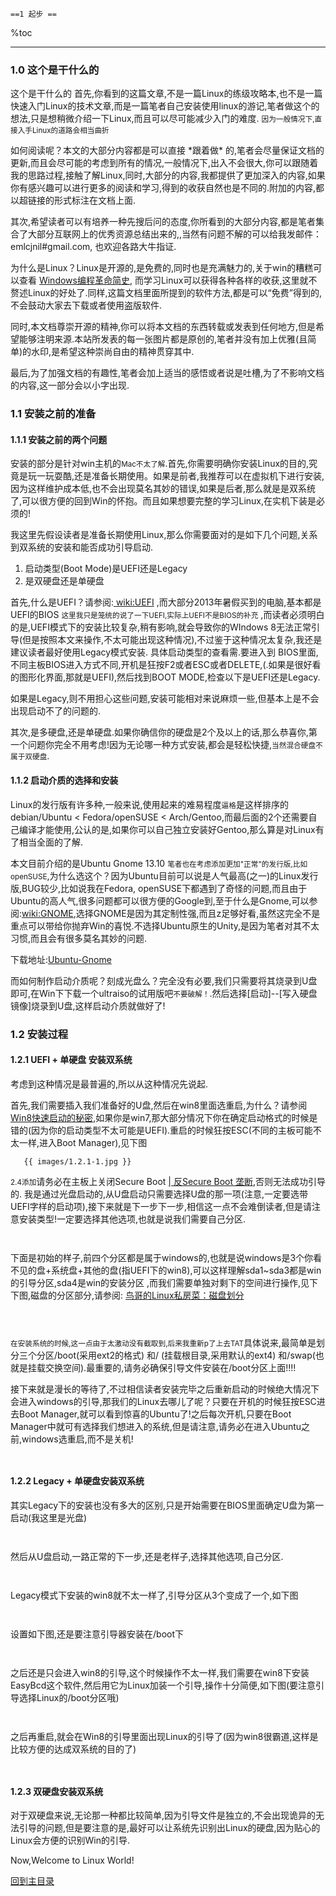  ==1 起步 ==
%toc
----
===1.0 这个是干什么的 ===
这个是干什么的
首先,你看到的这篇文章,不是一篇Linux的练级攻略本,也不是一篇快速入门Linux的技术文章,而是一篇笔者自己安装使用linux的游记,笔者做这个的想法,只是想稍微介绍一下Linux,而且可以尽可能减少入门的难度. <small>因为一般情况下,直接入手Linux的道路会相当曲折</small>

如何阅读呢？本文的大部分内容都是可以直接 *跟着做* 的,笔者会尽量保证文档的更新,而且会尽可能的考虑到所有的情况,一般情况下,出入不会很大,你可以跟随着我的思路过程,接触了解Linux,同时,大部分的内容,我都提供了更加深入的内容,如果你有感兴趣可以进行更多的阅读和学习,得到的收获自然也是不同的.附加的内容,都以超链接的形式标注在文档上面.

其次,希望读者可以有培养一种先搜后问的态度,你所看到的大部分内容,都是笔者集合了大部分互联网上的优秀资源总结出来的,,当然有问题不解的可以给我发邮件：emlcjnil#gmail.com, 也欢迎各路大牛指证.

为什么是Linux？Linux是开源的,是免费的,同时也是充满魅力的,关于win的糟糕可以查看 [[http://coolshell.cn/articles/3008.html | Windows编程革命简史]], 而学习Linux可以获得各种各样的收获,这里就不赘述Linux的好处了.同样,这篇文档里面所提到的软件方法,都是可以“免费”得到的,不会鼓动大家去下载或者使用盗版软件.

同时,本文档尊崇开源的精神,你可以将本文档的东西转载或发表到任何地方,但是希望能够注明来源.本站所发表的每一张图片都是原创的,笔者并没有加上优雅(且简单)的水印,是希望这种崇尚自由的精神贯穿其中.

最后,为了加强文档的有趣性,笔者会加上适当的感悟或者说是吐槽,为了不影响文档的内容,这一部分会以小字出现.

===1.1 安装之前的准备 ===

====1.1.1 安装之前的两个问题 ====
安装的部分是针对win主机的<small>Mac不太了解</small>.首先,你需要明确你安装Linux的目的,究竟是玩一玩耍酷,还是准备长期使用。如果是前者,我推荐可以在虚拟机下进行安装,因为这样维护成本低,也不会出现莫名其妙的错误,如果是后者,那么就是是双系统了,可以很方便的回到Win的怀抱。而且如果想要完整的学习Linux,在实机下装是必须的!

我这里先假设读者是准备长期使用Linux,那么你需要面对的是如下几个问题,关系到双系统的安装和能否成功引导启动.
# 启动类型(Boot Mode)是UEFI还是Legacy
# 是双硬盘还是单硬盘
首先,什么是UEFI？请参阅:[[ http://zh.wikipedia.org/wiki/UEFI | wiki:UEFI]] ,而大部分2013年暑假买到的电脑,基本都是UEFI的BIOS <small>这里我只是笼统的说了一下UEFI,实际上UEFI不是BIOS的补充</small> ,而读者必须明白的是,UEFI模式下的安装比较复杂,稍有影响,就会导致你的WIndows 8无法正常引导(但是按照本文来操作,不太可能出现这种情况),不过鉴于这种情况太复杂,我还是建议读者最好使用Legacy模式安装. 具体启动类型的查看需.要进入到 BIOS里面,不同主板BIOS进入方式不同,开机是狂按F2或者ESC或者DELETE,(.如果是很好看的图形化界面,那就是UEFI),然后找到BOOT MODE,检查以下是UEFI还是Legacy.

如果是Legacy,则不用担心这些问题,安装可能相对来说麻烦一些,但基本上是不会出现启动不了的问题的.

其次,是多硬盘,还是单硬盘.如果你确信你的硬盘是2个及以上的话,那么恭喜你,第一个问题你完全不用考虑!因为无论哪一种方式安装,都会是轻松快捷,<small>当然混合硬盘不属于双硬盘</small>.

==== 1.1.2 启动介质的选择和安装 ====
Linux的发行版有许多种,一般来说,使用起来的难易程度<small>逼格</small>是这样排序的debian/Ubuntu < Fedora/openSUSE < Arch/Gentoo,而最后面的2个还需要自己编译才能使用,公认的是,如果你可以自己独立安装好Gentoo,那么算是对Linux有了相当全面的了解.

本文目前介绍的是Ubuntu Gnome 13.10 <small>笔者也在考虑添加更加"正常"的发行版,比如openSUSE</small>,为什么选这个？因为Ubuntu目前可以说是人气最高(之一)的Linux发行版,BUG较少,比如说我在Fedora, openSUSE下都遇到了奇怪的问题,而且由于Ubuntu的高人气,很多问题都可以很方便的Google到,至于什么是Gnome,可以参阅:[[http://zh.wikipedia.org/wiki/Gnome |wiki:GNOME]],选择GNOME是因为其定制性强,而且z足够好看,虽然这完全不是重点可以带给你抛弃Win的喜悦.不选择Ubuntu原生的Unity,是因为笔者对其不太习惯,而且会有很多莫名其妙的问题.

下载地址:[[http://cdimage.ubuntu.com/ubuntu-gnome/releases/13.10/release/ubuntu-gnome-13.10-desktop-amd64.iso |Ubuntu-Gnome]]

而如何制作启动介质呢？刻成光盘么？完全没有必要,我们只需要将其烧录到U盘即可,在Win下下载一个ultraiso的试用版吧<small>不要破解！</small>.然后选择[启动]--[写入硬盘镜像]烧录到U盘,这样启动介质就做好了!

=== 1.2 安装过程 ===

==== 1.2.1 UEFI + 单硬盘 安装双系统 ====
考虑到这种情况是最普遍的,所以从这种情况先说起.

首先,我们需要插入我们准备好的U盘,然后在win8里面选重启,为什么？请参阅 [[ http://www.iqushi.com/forum.php?mod=viewthread&tid=37208 | Win8快速启动的秘密]],如果你是win7,那大部分情况下你在确定启动格式的时候是错的(因为你的启动类型不太可能是UEFI).重启的时候狂按ESC(不同的主板可能不太一样,进入Boot Manager),见下图
    {{ images/1.2.1-1.jpg }} 
<small>2.4添加</small>请务必在主板上关闭Secure Boot [[http://www.ruanyifeng.com/blog/2013/01/secure_boot.html || 反Secure Boot 垄断]],否则无法成功引导的.
我是通过光盘启动的,从U盘启动只需要选择U盘的那一项(注意,一定要选带UEFI字样的启动项),接下来就是下一步下一步,相信这一点不会难倒读者,但是请注意安装类型!一定要选择其他选项,也就是说我们需要自己分区.
    {{images/1.2.1-2.jpg}}
下面是初始的样子,前四个分区都是属于windows的,也就是说windows是3个你看不见的盘+系统盘+其他的盘(指UEFI下的win8),可以这样理解sda1~sda3都是win的引导分区,sda4是win的安装分区	,而我们需要单独对剩下的空间进行操作,见下下图,磁盘的分区部分,请参阅: [[http://linux.vbird.org/linux_basic/0130designlinux.php |  鸟哥的Linux私房菜：磁盘划分]]
    {{images/1.2.1-3.jpg}}
    {{images/1.2.1-4.jpg}}
<small>在安装系统的时候,这一点由于太激动没有截取到,后来我重新p了上去TAT</small>具体说来,最简单是划分三个分区/boot(采用ext2的格式)  和/ (挂载根目录,采用默认的ext4) 和/swap(也就是挂载交换空间).最重要的,请务必确保引导文件安装在/boot分区上面!!!!

接下来就是漫长的等待了,不过相信读者安装完毕之后重新启动的时候绝大情况下会进入windows的引导,那我们的Linux去哪儿了呢？只要在开机的时候狂按ESC进去Boot Manager,就可以看到惊喜的Ubuntu了!之后每次开机,只要在Boot Manager中就可有选择我们想进入的系统,但是请注意,请务必在进入Ubuntu之前,windows选重启,而不是关机!
    {{images/1.2.1-5.jpg}}

==== 1.2.2 Legacy + 单硬盘安装双系统 ====
其实Legacy下的安装也没有多大的区别,只是开始需要在BIOS里面确定U盘为第一启动(我这里是光盘)
    {{images/1.2.2-1.png}}
然后从U盘启动,一路正常的下一步,还是老样子,选择其他选项,自己分区.
    {{images/1.2.2-2.png}}
Legacy模式下安装的win8就不太一样了,引导分区从3个变成了一个,如下图
    {{images/1.2.2-3.png}}
设置如下图,还是要注意引导器安装在/boot下
    {{images/1.2.2-4.png}}
之后还是只会进入win8的引导,这个时候操作不太一样,我们需要在win8下安装EasyBcd这个软件,然后用它为Linux加装一个引导,操作十分简便,如下图(要注意引导选择Linux的/boot分区哦)
    {{images/1.2.2-5.png}}
之后再重启,就会在Win8的引导里面出现Linux的引导了(因为win8很霸道,这样是比较方便的达成双系统的目的了)
    {{images/1.2.2-6.png}}

==== 1.2.3 双硬盘安装双系统 ====
对于双硬盘来说,无论那一种都比较简单,因为引导文件是独立的,不会出现诡异的无法引导的问题,但是要注意的是,最好可以让系统先识别出Linux的硬盘,因为贴心的Linux会方便的识别Win的引导.

Now,Welcome to Linux World!

[[index|回到主目录]]

